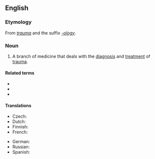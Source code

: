 ==English==

===Etymology===
From ''[[trauma]]'' and the suffix ''[[-ology]]''.

===Noun===
{{en-noun|-}}

# {{lb|en|medicine|psychology}} A branch of medicine that deals with the [[diagnosis]] and [[treatment]] of [[trauma]].

====Related terms====
* {{l|en|traumatic}}
* {{l|en|traumatological}}
* {{l|en|traumatologist}}

====Translations====
{{trans-top|branch of medicine that deals with the diagnosis and treatment of trauma}}
* Czech: {{t|cs|traumatologie|f}}
* Dutch: {{t|nl|traumatologie}}
* Finnish: {{t|fi|traumatologia}}
* French: {{t+|fr|traumatologie|f}}
{{trans-mid}}
* German: {{t+|de|Traumatologie|f}}
* Russian: {{t+|ru|травматология|f}}
* Spanish: {{t+|es|traumatología|f}}
{{trans-bottom}}